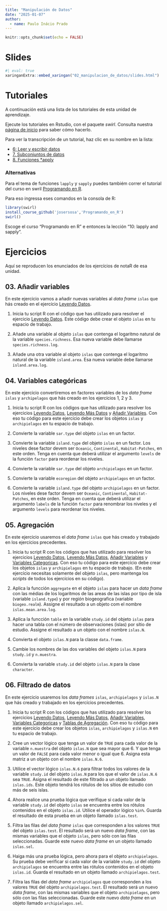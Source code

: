 ```yaml
---
title: "Manipulación de Datos"
date: "2025-01-07" 
author:
  - name: Paulo Inácio Prado
---
```


```r
knitr::opts_chunk$set(echo = FALSE)
```

# Slides

```r
#| eval: true
xaringanExtra::embed_xaringan("02_manipulacion_de_datos/slides.html")
```

# Tutoriales

A continuación está una lista de los tutoriales de esta unidad de aprendizaje.

Ejecute los tutoriales en Rstudio, con el paquete *swirl*.  Consulta nuestra [página
de inicio](index.html#tutoriales) para saber cómo hacerlo.

Para ver la transcripción de un tutorial, haz clic en su nombre en la lista:

* [6: Leer y escribir datos](Tutoriales/html/Leer_y_escribir_Datos.html)
* [7. Subconjuntos de datos](Tutoriales/html/Subconjuntos_de_Datos.html)
* [8. Funciones *apply](Tutoriales/html/Funciones_apply.html)

### Alternativas

Para el  tema de funciones `lapply` y `sapply` puedes tambiém correr el
tutorial del curso en swril [Programando en R](https://swirlstats.com/scn/programando.html).

Para eso ingressa eses comandos en la consola de R:

```r
library(swirl)
install_course_github('josersosa','Programando_en_R')
swirl()
```
Escoge el curso "Programando en R" e entonces la lección "10: lapply and sapply". 

# Ejercicios

Aquí se reproducen los enunciados de los ejercícios de notaR de esa unidad.

## 03. Añadir variables

En este ejercicio vamos a añadir nuevas variables al *data frame* `islas` que hás creado en el ejercício [Leyendo Datos](http://notar.ib.usp.br/exercicio/128).

1. Inicia tu script R con el código que has utilizado para resolver el ejercicio [Leyendo Datos](http://notar.ib.usp.br/exercicio/128). Este código debe crear el objeto `islas` en tu espacio de trabajo.

2. Añade una variable al objeto `islas` que contenga el logaritmo natural de la variable `species.richness`. Esa nueva variable debe llamarse `species.richness.log`.

3. Añade una otra variable al objeto `islas` que contenga el logaritmo natural de la variable `island.area`. Esa nueva variable debe llamarse `island.area.log`.

## 04. Variables categóricas

En este ejercicio convertiremos en factores variables de los *data frame* `islas` y `archipelagos` que hás creado en los ejercícios 1, 2 y 3. 

1. Inicia tu script R con los códigos que has utilizado para resolver los ejercicios [Leyendo Datos](http://notar.ib.usp.br/exercicio/128), [Leyendo Más Datos](http://notar.ib.usp.br/exercicio/130) y [Añadir Variables](http://notar.ib.usp.br/exercicio/131). Con eso tu código para este ejercício debe crear los objetos `islas` y `archipielagos` en tu espacio de trabajo.

2. Convierte la variable `sar.type` del objeto `islas` en un factor.

3. Convierte la variable `island.type` del objeto `islas` en un factor. Los niveles dese factor devem ser `Oceanic`, `Continental`, `Habitat-Patches`, en este orden. Tenga en cuenta que deberá utilizar el argumento `levels` de la función `factor` para reordenar los niveles. 

4. Convierte la variable `sar.type` del objeto `archipielagos` en un factor.

5. Convierte la variable `ecoregion` del objeto `archipielagos` en un factor.

6. Convierte la variable `island.type` del objeto `archipielagos` en un factor. Los niveles dese factor devem ser `Oceanic`, `Continental`, `Habitat-Patches`, en este orden. Tenga en cuenta que deberá utilizar el argumento `labels` de la función `factor` para renombrar los niveles y el argumento `levels` para reordenar los niveles. 

## 05. Agregación

En este ejercicio usaremos el  *data frame* `islas` que hás creado y trabajado en los ejercícios precedentes. 

1. Inicia tu script R con los códigos que has utilizado para resolver los ejercicios [Leyendo Datos](http://notar.ib.usp.br/exercicio/128), [Leyendo Más Datos](http://notar.ib.usp.br/exercicio/130), [Añadir Variables](http://notar.ib.usp.br/exercicio/131) y [Variables Categoricas](http://notar.ib.usp.br/exercicio/132). Con eso tu código para este ejercício debe crear los objetos `islas` y `archipielagos` en tu espacio de trabajo. (En este ejercício necesitas solamente del objeto `islas`, pero mantenga los *scripts* de todos los ejercícios en su código).

2. Aplica la funcción `aggregate` en el objeto `islas` para hacer un *data frame* con las médias de los logaritmos de las areas de las islas por tipo de isla (variable  `island.type`) y por región biogeografica (variable `biogeo.realm`). Assigne el resultado a un objeto com el nombre `islas.mean.area.log`.

3. Aplica la funcción `table` en la variable `study.id` del objeto `islas` para hacer una tabla con el número de observaciones (islas) por sítio de estudio. Assigne el resultado a un objeto con el nombre `islas.N`.

4. Convierta el objeto `islas.N` para la classe `data.frame`.

5. Cambie los nombres de las dos variables del objeto `islas.N` para `study.id` y `n.muestra`.

6. Convierta la variable `study.id` del objeto `islas.N` para la clase `character`.

## 06. Filtrado de datos

En este ejercicio usaremos los  *data frames* `islas`, `archipielagos` y `islas.N` que hás creado y trabajado en los ejercícios precedentes. 

1. Inicia tu script R con los códigos que has utilizado para resolver los ejercicios [Leyendo Datos](http://notar.ib.usp.br/exercicio/128), [Leyendo Más Datos](http://notar.ib.usp.br/exercicio/130), [Añadir Variables](http://notar.ib.usp.br/exercicio/131), [Variables Categoricas](http://notar.ib.usp.br/exercicio/132) y [Tablas de Agregación](http://notar.ib.usp.br/exercicio/133). Con eso tu código para este ejercício debe crear los objetos `islas`, `archipielagos` y `islas.N` en tu espacio de trabajo. 

2. Cree un vector lógico que tenga un valor de `TRUE` para cada valor de la variable `n.muestra` del objeto `islas.N` que sea mayor que 6. Y que tenga un valor de `FALSE` para cada valor menor o igual que 6. Asigna esta matriz a un objeto con el nombre `islas.N.6`.

3. Utilice el vector lógico `islas.N.6` para filtrar todos los valores de la variable `study.id` del objeto `islas.N` para los que el valor de `islas.N.6` sea `TRUE`. Asigna el resultado de este filtrado a un objeto llamado `islas.ids`. Este objeto tendrá los rótulos de los sítios de estudio con más de seis islas. 

4. Ahora realice una prueba lógica que verifique si cada valor de la variable `study.id` del objeto `islas` se encuentra entre los rótulos contenidos en el objeto `islas.id`. Utilice el operador lógico `%in%`. Guarda el resultado de esta prueba en un objeto llamado `islas.test`.

5. Filtra las filas del *data frame* `islas` que corresponden a los valores `TRUE` del objeto `islas.test`. El resultado será un nuevo *data frame*, con las mismas variables que el objeto `islas`, pero sólo con las filas seleccionadas. Guarde este nuevo *data frame* en un objeto llamado `islas.sel`.

6. Haiga más una prueba lógica, pero ahora para el objeto `archipielagos`. Su prueba debe verificar si cada valor de la variable `study.id` del objeto `archipielagos` se encuentra entre las rótulos contenidos en el objeto `islas.id`. Guarda el resultado en un objeto llamado `archipielagos.test`.

5. Filtra las filas del *data frame* `archipielagos` que corresponden a los valores `TRUE` del objeto `archipielagos.test`. El resultado será un nuevo *data frame*, con las mismas variables que el objeto `archipielagos`, pero sólo con las filas seleccionadas. Guarde este nuevo *data frame* en un objeto llamado `archipielagos.sel`.

